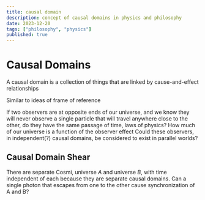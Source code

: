 ```yaml
---
title: causal domain
description: concept of causal domains in physics and philosophy
date: 2023-12-20
tags: ["philosophy", "physics"]
published: true
---
```


# Causal Domains

A causal domain is a collection of things that are linked by cause-and-effect relationships

Similar to ideas of frame of reference

If two observers are at opposite ends of our universe, and we know they will never observe a single particle that will travel anywhere close to the other, do they have the same passage of time, laws of physics? How much of our universe is a function of the observer effect
Could these observers, in independent(?) causal domains, be considered to exist in parallel worlds?
## Causal Domain Shear
There are separate Cosmi, universe $A$ and universe $B$, with time independent of each because they are separate causal domains. Can a single photon that escapes from one to the other cause synchronization of A and B?
